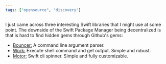 ```yaml
---
tags: ["opensource", "discovery"]
---
```


I just came across three interesting Swift libraries that I might use at some point. The downside of the Swift Package Manager being decentralized is that is hard to find hidden gems through Github's gems:

- [Bouncer:](https://github.com/flintbox/Bouncer) A command line argument parser.
- [Work:](https://github.com/flintbox/Work)
  Execute shell command and get output. Simple and robust.
- [Motor:](https://github.com/flintbox/Motor)
  Swift cli spinner. Simple and fully customizable.

